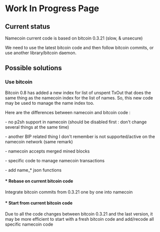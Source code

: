 = '''Work In Progress Page''' =


== Current status ==

Namecoin current code is based on bitcoin 0.3.21 (slow, & unsecure)

We need to use the latest bitcoin code and then follow bitcoin commits, or use another library/bitcoin daemon.


== Possible solutions ==

=== Use bitcoin ===

Bitcoin 0.8 has added a new index for list of unspent TxOut that does the same thing as the namecoin index for the list of names. So, this new code may be used to manage the name index too.

Here are the differences between namecoin and bitcoin code :

- no p2sh support in namecoin (should be disabled first : don't change several things at the same time)

- another BIP related thing I don't remember is not supported/active on the namecoin network (same remark)

- namecoin accepts merged mined blocks

- specific code to manage namecoin transactions

- add name_* json functions

==== * Rebase on current bitcoin code  ====

Integrate bitcoin commits from 0.3.21 one by one into namecoin

==== * Start from current bitcoin code ====

Due to all the code changes between bitcoin 0.3.21 and the last version, it may be more efficient to start with a fresh bitcoin code and add/recode all specific namecoin code